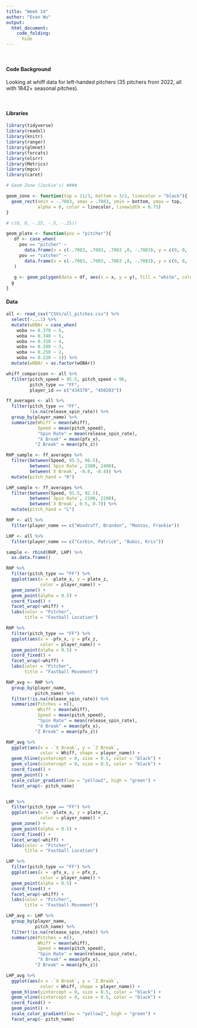 ```yaml
---
title: "Week 14"
author: "Evan Wu"
output: 
  html_document:
    code_folding:
      hide
---
```


<br>

#### Code Background

Looking at whiff data for left-handed pitchers (35 pitchers from 2022, all with
1842+ seasonal pitches). 

<br>

#### Libraries
```r
library(tidyverse)
library(readxl)
library(knitr)
library(ranger)
library(glmnet)
library(forcats)
library(olsrr)
library(Metrics)
library(mgcv)
library(caret)
```


``` r
# Geom Zone (Jackie's) ####

geom_zone <- function(top = 11/3, bottom = 3/2, linecolor = "black"){
  geom_rect(xmin = -.7083, xmax = .7083, ymin = bottom, ymax = top,
            alpha = 0, color = linecolor, linewidth = 0.75)
}

# c(0, 0, -.25, -.5, -.25))

geom_plate <- function(pov = "pitcher"){
   df <- case_when(
     pov == "pitcher" ~ 
       data.frame(x = c(-.7083, .7083, .7083 ,0, -.7083), y = c(0, 0, .25, .5, .25)),
     pov == "catcher" ~ 
       data.frame(x = c(-.7083, .7083, .7083 ,0, -.7083), y = c(0, 0, -.25, -.5, -.25))
   )
  
   g <- geom_polygon(data = df, aes(x = x, y = y), fill = "white", color = "black", linewidth = 1.25)
  g
}
```

#### Data
```r

all <- read_csv("CSVs/all_pitches.csv") %>% 
  select(-...1) %>% 
  mutate(wOBAr = case_when(
    woba >= 0.370 ~ 6,
    woba >= 0.340 ~ 5,
    woba >= 0.310 ~ 4,
    woba >= 0.280 ~ 3,
    woba >= 0.250 ~ 2,
    woba >= 0.220 ~ 1)) %>% 
  mutate(wOBAr = as.factor(wOBAr))

```

```r
whiff_comparison <- all %>% 
  filter(pitch_speed > 95.5, pitch_speed < 96,
         pitch_type == "FF",
         player_id == c("434378", "450203"))

ff_averages <- all %>% 
  filter(pitch_type == "FF",
         !is.na(release_spin_rate)) %>% 
  group_by(player_name) %>% 
  summarize(Whiff = mean(whiff),
            Speed = mean(pitch_speed),
            "Spin Rate" = mean(release_spin_rate),
            "X Break" = mean(pfx_x),
           "Z Break" = mean(pfx_z))

RHP_sample <- ff_averages %>% 
  filter(between(Speed, 95.5, 96.5),
         between(`Spin Rate`, 2300, 2400),
         between(`X Break`, -0.6, -0.4)) %>% 
  mutate(pitch_hand = "R")

LHP_sample <- ff_averages %>% 
  filter(between(Speed, 91.5, 92.5),
         between(`Spin Rate`, 2100, 2200),
         between(`X Break`, 0.5, 0.7)) %>% 
  mutate(pitch_hand = "L")

RHP <- all %>% 
  filter(player_name == c("Woodruff, Brandon", "Montas, Frankie"))

LHP <- all %>% 
  filter(player_name == c("Corbin, Patrick", "Bubic, Kris"))

sample <- rbind(RHP, LHP) %>% 
  as.data.frame()

RHP %>% 
  filter(pitch_type == "FF") %>% 
  ggplot(aes(x = -plate_x, y = plate_z, 
             color = player_name)) +
  geom_zone() +
  geom_point(alpha = 0.5) +
  coord_fixed() +
  facet_wrap(~whiff) +
  labs(color = "Pitcher",
       title = "Fastball Location")

RHP %>% 
  filter(pitch_type == "FF") %>% 
  ggplot(aes(x = -pfx_x, y = pfx_z, 
             color = player_name)) +
  geom_point(alpha = 0.5) +
  coord_fixed() +
  facet_wrap(~whiff) +
  labs(color = "Pitcher",
       title = "Fastball Movement")

RHP_avg <- RHP %>% 
  group_by(player_name,
           pitch_name) %>% 
  filter(!is.na(release_spin_rate)) %>% 
  summarize(Pitches = n(),
            Whiff = mean(whiff),
            Speed = mean(pitch_speed),
            "Spin Rate" = mean(release_spin_rate),
            "X Break" = mean(pfx_x),
           "Z Break" = mean(pfx_z))

RHP_avg %>% 
  ggplot(aes(x = -`X Break`, y = `Z Break`,
             color = Whiff, shape = player_name)) +
  geom_hline(yintercept = 0, size = 0.5, color = "black") +
  geom_vline(xintercept = 0, size = 0.5, color = "black") +
  coord_fixed() +
  geom_point() +
  scale_color_gradient(low = "yellow2", high = "green") +
  facet_wrap(~ pitch_name)


LHP %>% 
  filter(pitch_type == "FF") %>% 
  ggplot(aes(x = -plate_x, y = plate_z, 
             color = player_name)) +
  geom_zone() +
  geom_point(alpha = 0.5) +
  coord_fixed() +
  facet_wrap(~whiff) +
  labs(color = "Pitcher",
       title = "Fastball Location")

LHP %>% 
  filter(pitch_type == "FF") %>% 
  ggplot(aes(x = -pfx_x, y = pfx_z, 
             color = player_name)) +
  geom_point(alpha = 0.5) +
  coord_fixed() +
  facet_wrap(~whiff) +
  labs(color = "Pitcher",
       title = "Fastball Movement")

LHP_avg <- LHP %>% 
  group_by(player_name,
           pitch_name) %>% 
  filter(!is.na(release_spin_rate)) %>% 
  summarize(Pitches = n(),
            Whiff = mean(whiff),
            Speed = mean(pitch_speed),
            "Spin Rate" = mean(release_spin_rate),
            "X Break" = mean(pfx_x),
           "Z Break" = mean(pfx_z))

LHP_avg %>% 
  ggplot(aes(x = -`X Break`, y = `Z Break`,
             color = Whiff, shape = player_name)) +
  geom_hline(yintercept = 0, size = 0.5, color = "black") +
  geom_vline(xintercept = 0, size = 0.5, color = "black") +
  coord_fixed() +
  geom_point() +
  scale_color_gradient(low = "yellow2", high = "green") +
  facet_wrap(~ pitch_name)
```

